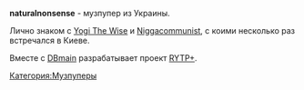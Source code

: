 {{Инфобокс для пуперов
|title2=naturalnonsense
|другие_ники=
|image3=[[Файл:Naturalnonsense.jpg|left]]
|caption3=
|сферы_творчества=RYTPMV, программирование
|год_начала=2015
|image4=
|caption4=
|имя_фамилия=Илья
|дата_рождения=
|место_проживания=Украина
|ссылки=
*[https://www.youtube.com/channel/UCAWC1CI72C5IIj1rMb9eczg Youtube]
}}

'''naturalnonsense''' - музпупер из Украины. 

Лично знаком с [[Yogi The Wise]] и [[Niggacommunist]], с коими несколько раз встречался в Киеве.

Вместе с [[DBmain]] разрабатывает проект [https://vk.com/rytpplus RYTP+].

[[Категория:Музпуперы]]